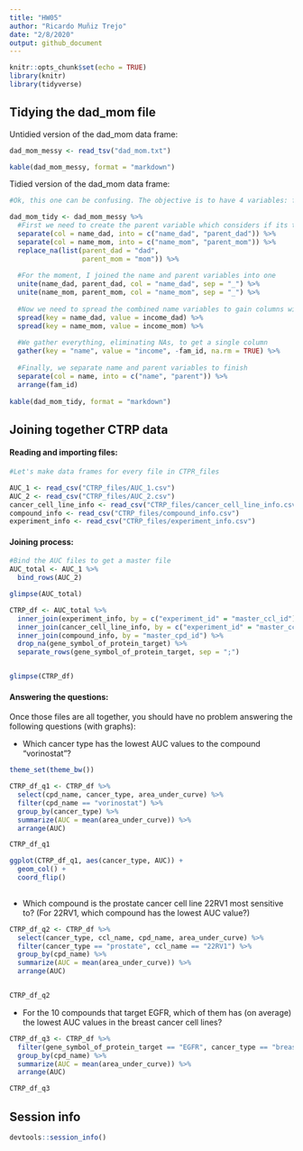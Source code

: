 ```yaml
---
title: "HW05"
author: "Ricardo Muñiz Trejo"
date: "2/8/2020"
output: github_document
---
```


```r
knitr::opts_chunk$set(echo = TRUE)
library(knitr)
library(tidyverse)
```

## Tidying the dad_mom file

Untidied version of the dad_mom data frame:


```r
dad_mom_messy <- read_tsv("dad_mom.txt")

kable(dad_mom_messy, format = "markdown")
```

Tidied version of the dad_mom data frame:

```r

#Ok, this one can be confusing. The objective is to have 4 variables: fam_id, name, parent, income

dad_mom_tidy <- dad_mom_messy %>%
  #First we need to create the parent variable which considers if its the mom or the dad
  separate(col = name_dad, into = c("name_dad", "parent_dad")) %>%
  separate(col = name_mom, into = c("name_mom", "parent_mom")) %>%
  replace_na(list(parent_dad = "dad",
                  parent_mom = "mom")) %>%
  
  #For the moment, I joined the name and parent variables into one
  unite(name_dad, parent_dad, col = "name_dad", sep = "_") %>%
  unite(name_mom, parent_mom, col = "name_mom", sep = "_") %>%
  
  #Now we need to spread the combined name variables to gain columns with the parents names
  spread(key = name_dad, value = income_dad) %>%
  spread(key = name_mom, value = income_mom) %>%
  
  #We gather everything, eliminating NAs, to get a single column
  gather(key = "name", value = "income", -fam_id, na.rm = TRUE) %>%
  
  #Finally, we separate name and parent variables to finish
  separate(col = name, into = c("name", "parent")) %>%
  arrange(fam_id)
  
kable(dad_mom_tidy, format = "markdown")

```

## Joining together CTRP data

#### Reading and importing files:

```r

#Let's make data frames for every file in CTPR_files

AUC_1 <- read_csv("CTRP_files/AUC_1.csv")
AUC_2 <- read_csv("CTRP_files/AUC_2.csv")
cancer_cell_line_info <- read_csv("CTRP_files/cancer_cell_line_info.csv")
compound_info <- read_csv("CTRP_files/compound_info.csv")
experiment_info <- read_csv("CTRP_files/experiment_info.csv")


```

#### Joining process:

```r

#Bind the AUC files to get a master file
AUC_total <- AUC_1 %>%
  bind_rows(AUC_2)

glimpse(AUC_total)

CTRP_df <- AUC_total %>%
  inner_join(experiment_info, by = c("experiment_id" = "master_ccl_id")) %>%
  inner_join(cancer_cell_line_info, by = c("experiment_id" = "master_ccl_id")) %>%
  inner_join(compound_info, by = "master_cpd_id") %>%
  drop_na(gene_symbol_of_protein_target) %>%
  separate_rows(gene_symbol_of_protein_target, sep = ";")


glimpse(CTRP_df)

```

#### Answering the questions:


Once those files are all together, you should have no problem answering the following questions (with graphs):

* Which cancer type has the lowest AUC values to the compound "vorinostat"?

```r

theme_set(theme_bw())

CTRP_df_q1 <- CTRP_df %>%
  select(cpd_name, cancer_type, area_under_curve) %>%
  filter(cpd_name == "vorinostat") %>%
  group_by(cancer_type) %>%
  summarize(AUC = mean(area_under_curve)) %>%
  arrange(AUC)

CTRP_df_q1

ggplot(CTRP_df_q1, aes(cancer_type, AUC)) +
  geom_col() +
  coord_flip()
  
```



* Which compound is the prostate cancer cell line 22RV1 most sensitive to? (For 22RV1, which compound has the lowest AUC value?)

```r

CTRP_df_q2 <- CTRP_df %>%
  select(cancer_type, ccl_name, cpd_name, area_under_curve) %>%
  filter(cancer_type == "prostate", ccl_name == "22RV1") %>%
  group_by(cpd_name) %>%
  summarize(AUC = mean(area_under_curve)) %>%
  arrange(AUC)


CTRP_df_q2

```



* For the 10 compounds that target EGFR, which of them has (on average) the lowest AUC values in the breast cancer cell lines?


```r

CTRP_df_q3 <- CTRP_df %>%
  filter(gene_symbol_of_protein_target == "EGFR", cancer_type == "breast") %>%
  group_by(cpd_name) %>%
  summarize(AUC = mean(area_under_curve)) %>%
  arrange(AUC)

CTRP_df_q3

```



## Session info

```r
devtools::session_info()
```

